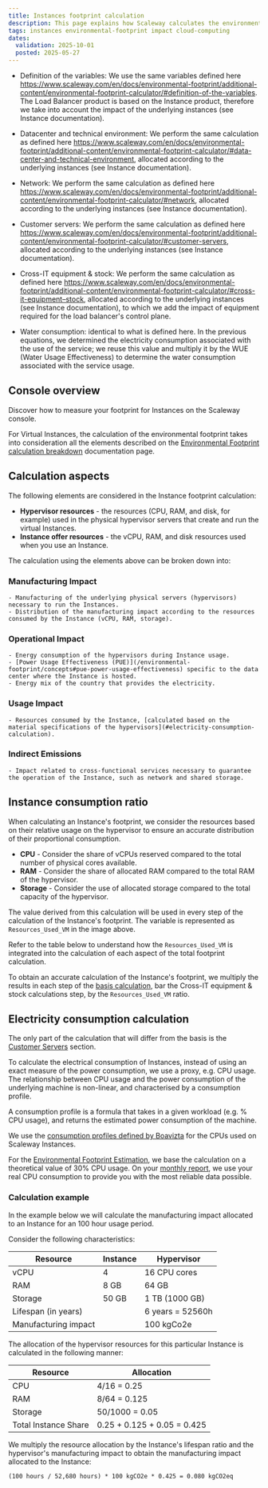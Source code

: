 ```yaml
---
title: Instances footprint calculation
description: This page explains how Scaleway calculates the environmental footprint of its Instances in detail.
tags: instances environmental-footprint impact cloud-computing
dates:
  validation: 2025-10-01
  posted: 2025-05-27
---
```


*   Definition of the variables: We use the same variables defined here https://www.scaleway.com/en/docs/environmental-footprint/additional-content/environmental-footprint-calculator/#definition-of-the-variables. The Load Balancer product is based on the Instance product, therefore we take into account the impact of the underlying instances (see Instance documentation).

*   Datacenter and technical environment: We perform the same calculation as defined here https://www.scaleway.com/en/docs/environmental-footprint/additional-content/environmental-footprint-calculator/#data-center-and-technical-environment, allocated according to the underlying instances (see Instance documentation).

*   Network: We perform the same calculation as defined here https://www.scaleway.com/en/docs/environmental-footprint/additional-content/environmental-footprint-calculator/#network, allocated according to the underlying instances (see Instance documentation).

*   Customer servers: We perform the same calculation as defined here https://www.scaleway.com/en/docs/environmental-footprint/additional-content/environmental-footprint-calculator/#customer-servers, allocated according to the underlying instances (see Instance documentation).

*   Cross-IT equipment & stock: We perform the same calculation as defined here https://www.scaleway.com/en/docs/environmental-footprint/additional-content/environmental-footprint-calculator/#cross-it-equipment–stock, allocated according to the underlying instances (see Instance documentation), to which we add the impact of equipment required for the load balancer's control plane.

*   Water consumption: identical to what is defined here. In the previous equations, we determined the electricity consumption associated with the use of the service; we reuse this value and multiply it by the WUE (Water Usage Effectiveness) to determine the water consumption associated with the service usage.


## Console overview

Discover how to measure your footprint for Instances on the Scaleway console.
<GuideFlow src="https://app.guideflow.com/embed/9r25m0xazr"/>

For Virtual Instances, the calculation of the environmental footprint takes into consideration all the elements described on the [Environmental Footprint calculation breakdown](/environmental-footprint/additional-content/environmental-footprint-calculator/) documentation page.

## Calculation aspects

The following elements are considered in the Instance footprint calculation:
  - **Hypervisor resources** - the resources (CPU, RAM, and disk, for example) used in the physical hypervisor servers that create and run the virtual Instances.
  - **Instance offer resources** - the vCPU, RAM, and disk resources used when you use an Instance.

The calculation using the elements above can be broken down into:

### Manufacturing Impact
    - Manufacturing of the underlying physical servers (hypervisors) necessary to run the Instances.
    - Distribution of the manufacturing impact according to the resources consumed by the Instance (vCPU, RAM, storage).

###  Operational Impact
    - Energy consumption of the hypervisors during Instance usage.
    - [Power Usage Effectiveness (PUE)](/environmental-footprint/concepts#pue-power-usage-effectiveness) specific to the data center where the Instance is hosted.
    - Energy mix of the country that provides the electricity.

### Usage Impact
    - Resources consumed by the Instance, [calculated based on the material specifications of the hypervisors](#electricity-consumption-calculation).

### Indirect Emissions
    - Impact related to cross-functional services necessary to guarantee the operation of the Instance, such as network and shared storage.

## Instance consumption ratio

When calculating an Instance's footprint, we consider the resources based on their relative usage on the hypervisor to ensure an accurate distribution of their proportional consumption.

- **CPU** - Consider the share of vCPUs reserved compared to the total number of physical cores available.
- **RAM** - Consider the share of allocated RAM compared to the total RAM of the hypervisor.
- **Storage** - Consider the use of allocated storage compared to the total capacity of the hypervisor.

<Lightbox image={image} alt="" />

The value derived from this calculation will be used in every step of the calculation of the Instance's footprint. The variable is represented as `Resources_Used_VM` in the image above.

Refer to the table below to understand how the `Resources_Used_VM` is integrated into the calculation of each aspect of the total footprint calculation.

To obtain an accurate calculation of the Instance's footprint, we multiply the results in each step of the [basis calculation](/environmental-footprint/additional-content/environmental-footprint-calculator/), bar the Cross-IT equipment & stock calculations step, by the `Resources_Used_VM` ratio.

## Electricity consumption calculation

The only part of the calculation that will differ from the basis is the [Customer Servers](/environmental-footprint/additional-content/environmental-footprint-calculator/#customer-servers) section.

To calculate the electrical consumption of Instances, instead of using an exact measure of the power consumption, we use a proxy, e.g. CPU usage. The relationship between CPU usage and the power consumption of the underlying machine is non-linear, and characterised by a consumption profile.

A consumption profile is a formula that takes in a given workload (e.g. % CPU usage), and returns the estimated power consumption of the machine.

We use the [consumption profiles defined by Boavizta](https://doc.api.boavizta.org/Reference/routes/#consumption-profile-routes) for the CPUs used on Scaleway Instances.

For the [Environmental Footprint Estimation](/environmental-footprint/additional-content/environmental-footprint-calculator-estimation/), we base the calculation on a theoretical value of 30% CPU usage. On your [monthly report](/environmental-footprint/how-to/track-monthly-footprint/), we use your real CPU consumption to provide you with the most reliable data possible.

### Calculation example

In the example below we will calculate the manufacturing impact allocated to an Instance for an 100 hour usage period.

Consider the following characteristics:

| Resource | Instance | Hypervisor |
| --- | --- | --- |
| vCPU | 4 | 16 CPU cores |
| RAM | 8 GB | 64 GB |
| Storage | 50 GB | 1 TB (1000 GB) |
| Lifespan (in years) |  | 6 years = 52560h |
| Manufacturing impact | | 100 kgCo2e |

The allocation of the hypervisor resources for this particular Instance is calculated in the following manner:

| Resource | Allocation |
| --- | --- |
| CPU | 4/16 = 0.25 |
| RAM | 8/64 = 0.125 |
| Storage | 50/1000 = 0.05 |
| Total Instance Share | 0.25 + 0.125 + 0.05 = 0.425 |

We multiply the resource allocation by the Instance's lifespan ratio and the hypervisor's manufacturing impact to obtain the manufacturing impact allocated to the Instance:

```
(100 hours / 52,680 hours) * 100 kgCO2e * 0.425 = 0.080 kgCO2eq
```
